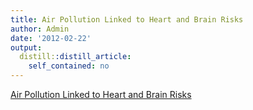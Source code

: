```yaml
---
title: Air Pollution Linked to Heart and Brain Risks
author: Admin
date: '2012-02-22'
output:
  distill::distill_article:
    self_contained: no
---
```


[Air Pollution Linked to Heart and Brain Risks](http://well.blogs.nytimes.com/2012/02/15/air-pollution-tied-to-heart-and-brain-risks/)
